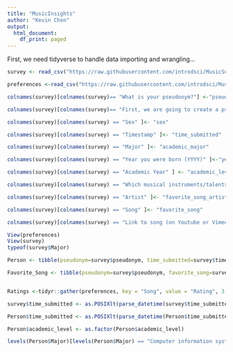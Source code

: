 ```yaml
---
title: "MusicInsights"
author: "Kevin Chen"
output:
  html_document:
    df_print: paged
---
```

First, we need tidyverse to handle data importing and wrangling...

```r

survey <- read_csv("https://raw.githubusercontent.com/introdsci/MusicSurvey/master/music-survey.csv")

preferences <-read_csv("https://raw.githubusercontent.com/introdsci/MusicSurvey/master/preferences-survey.csv")

```

```r

colnames(survey)[colnames(survey)== "What is your pseudonym?"] <-"pseudonym"

colnames(survey)[colnames(survey)== "First, we are going to create a pseudonym for you to keep this survey anonymous (more or less). Which pseudonym generator would you prefer?"] <- "pseudonym_generator"

colnames(survey)[colnames(survey) == "Sex" ]<- "sex"

colnames(survey)[colnames(survey) == "Timestamp" ]<- "time_submitted"

colnames(survey)[colnames(survey) == "Major" ]<- "academic_major"

colnames(survey)[colnames(survey) == "Year you were born (YYYY)" ]<-"year_born"

colnames(survey)[colnames(survey) == "Academic Year" ] <- "academic_level"

colnames(survey)[colnames(survey) == "Which musical instruments/talents do you play? (Select all that apply)" ]<- "instrument_list"

colnames(survey)[colnames(survey) == "Artist" ]<- "favorite_song_artist"

colnames(survey)[colnames(survey) == "Song" ]<- "favorite_song"

colnames(survey)[colnames(survey) == "Link to song (on Youtube or Vimeo)" ]<- "favorite_song_link"

View(preferences)
View(survey)
typeof(survey$Major)
```

```r
Person <- tibble(pseudonym=survey$pseudonym, time_submitted=survey$time_submitted, sex=survey$sex, academic_level=survey$academic_level, Major=survey$academic_major)

Favorite_Song <- tibble(pseudonym=survey$pseudonym, favorite_song=survey$favorite_song, favorite_song_artist=survey$favorite_song_artist, link=survey$favorite_song_link)


Ratings <-tidyr::gather(preferences, key = "Song", value = "Rating", 3:45)

```

```r
survey$time_submitted <- as.POSIXlt(parse_datetime(survey$time_submitted, format = "%m/%d/%y %H:%M" ))

Person$time_submitted <- as.POSIXlt(parse_datetime(Person$time_submitted, format="%m/%d/%y %H:%M" ))
```

```r

Person$academic_level <- as.factor(Person$academic_level)

levels(Person$Major)[levels(Person$Major) == "Computer information systems"] <- "Computer Information Systems"

```


